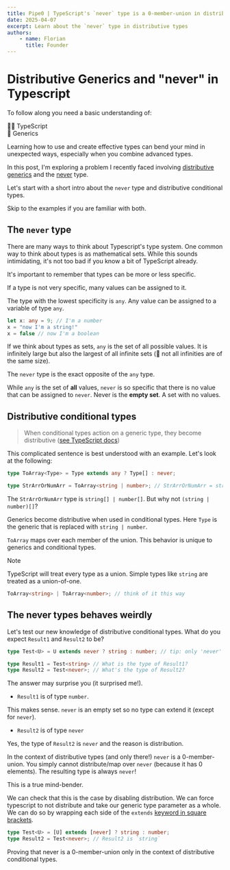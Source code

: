 ```yaml
---
title: Pipe0 | TypeScript's `never` type is a 0-member-union in distributive types
date: 2025-04-07
excerpt: Learn about the `never` type in distributive types
authors:
    - name: Florian
      title: Founder
---
```


# Distributive Generics and "never" in Typescript

To follow along you need a basic understanding of:

🧙🏻 TypeScript <br />
🧠 Generics <br />

Learning how to use and create effective types can bend your mind in unexpected ways, especially when 
you combine advanced types.

In this post, I'm exploring a problem I 
recently faced involving [distributive generics](https://www.typescriptlang.org/docs/handbook/2/conditional-types.html#distributive-conditional-types)
and the [never](https://www.typescriptlang.org/docs/handbook/2/functions.html#never) type.

Let's start with a short intro about the `never` type and distributive conditional types.

Skip to the examples if you are familiar with both.

## The `never` type

There are many ways to think about Typescript's type system. One common way to think about types is as mathematical sets.
While this sounds intimidating, it's not too bad if you know a bit of TypeScript already.

It's important to remember that types can be more or less specific.

If a type is not very specific, many values can be assigned to it.

The type with the lowest specificity is `any`. Any value can be assigned to a variable of type `any`.

```typescript
let x: any = 9; // I'm a number
x = "now I'm a string!"
x = false // now I'm a boolean
```

If we think about types as sets, `any` is the set of all possible values. It is infinitely large but also the largest of all
infinite sets (🤯 not all infinities are of the same size).

The `never` type is the exact opposite of the `any` type.

While `any` is the set of **all** values, `never` is so specific that there is no value that can
be assigned to `never`. Never is the **empty set**. A set with no values.

## Distributive conditional types

> When conditional types action on a generic type, they become distributive ([see TypeScript docs](https://www.typescriptlang.org/docs/handbook/2/conditional-types.html#distributive-conditional-types))

This complicated sentence is best understood with an example. Let's look at the following:

```typescript
type ToArray<Type> = Type extends any ? Type[] : never;

type StrArrOrNumArr = ToArray<string | number>; // StrArrOrNumArr = string[] | number[]

```

The `StrArrOrNumArr` type is `string[] | number[]`. But why not `(string | number)[]`?

Generics become distributive when used in conditional types. Here `Type` is the generic that is replaced with `string | number`.

`ToArray` maps over each member of the union. This behavior is unique to generics and conditional types.

> [!NOTE]
>
> TypeScript will treat every type as a union. Simple types like `string` are treated as a union-of-one.

```typescript
ToArray<string> | ToArray<number>; // think of it this way
```

## The never types behaves weirdly

Let's test our new knowledge of distributive conditional types. What do you expect `Result1` and `Result2` to be?

```typescript
type Test<U> = U extends never ? string : number; // tip: only 'never' extends 'never'

type Result1 = Test<string> // What is the type of Result1?
type Result2 = Test<never>; // What's the type of Result2?
```

The answer may surprise you (it surprised me!). 

- `Result1` is of type `number`.

This makes sense. `never` is an empty set so no type can extend it (except for `never`). 

- `Result2` is of type `never`

Yes, the type of `Result2` is `never` and the reason is distribution.

In the context of distributive types (and only there!) `never` is a 0-member-union. You simply cannot distribute/map 
over `never` (because it has 0 elements). The resulting type is always `never`!

This is a true mind-bender.

We can check that this is the case by disabling distribution. We can force typescript to not distribute 
and take our generic type parameter as a whole. We can do so by wrapping each side of the `extends` [keyword in square
brackets](https://www.typescriptlang.org/docs/handbook/2/conditional-types.html#distributive-conditional-types).


```typescript
type Test<U> = [U] extends [never] ? string : number;
type Result2 = Test<never>; // Result2 is `string`
```

Proving that never is a 0-member-union only in the context of distributive conditional types.

<BlogBanner />